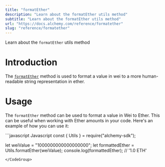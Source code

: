 ```yaml
---
title: "formatEther"
description: "Learn about the formatEther utils method"
subtitle: "Learn about the formatEther utils method"
url: "https://docs.alchemy.com/reference/formatether"
slug: "reference/formatether"
---
```


Learn about the `formatEther` utils method

# Introduction

The [`formatEther`](https://docs.ethers.org/v5/api/utils/display-logic/#utils-formatEther) method is used to format a value in wei to a more human-readable string representation in ether.

# Usage

The `formatEther` method can be used to format a value in Wei to Ether. This can be useful when working with Ether amounts in your code. Here's an example of how you can use it:

<CodeGroup>
  ```javascript Javascript
  const { Utils } = require("alchemy-sdk");

  let weiValue = "1000000000000000000";
  let formattedEther = Utils.formatEther(weiValue);
  console.log(formattedEther); // '1.0 ETH'
  ```
</CodeGroup>
